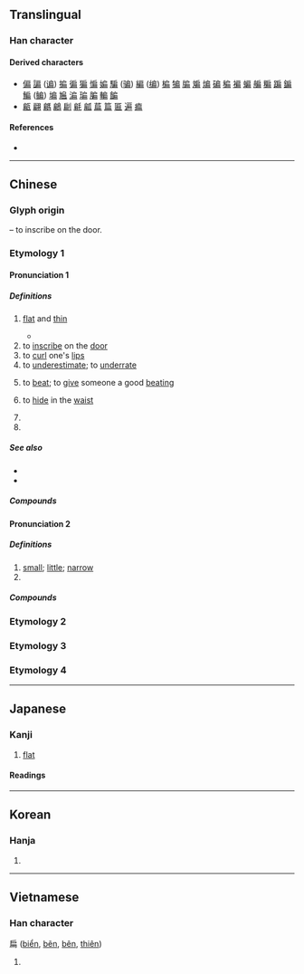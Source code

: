 {{also|碥}}
{{character info}}
==Translingual==
{{ja-forms|扁|扁|扁}}

===Han character===
{{Han char|rn=63|rad=戶|as=05|sn=9|four=30227|canj=HSBT,ISBT,XISBT|ids=⿸戶冊, ⿸户冊, ⿸戸冊}}

====Derived characters====
* [[偏]] [[諞]] ([[谝]]) [[揙]] [[徧]] [[猵]] [[惼]] [[媥]] [[騙]] ([[骗]]) [[編]] ([[编]]) [[楄]] [[犏]] [[牑]] [[斒]] [[煸]] [[碥]] [[稨]] [[褊]] [[蝙]] [[艑]] [[糄]] [[蹁]] [[鍽]] [[鯿]] ([[鳊]]) [[𡎚]] [[㞈]] [[㴜]] [[㻞]] [[䐔]] [[䡢]] [[䭏]]
* [[甂]] [[翩]] [[騗]] [[鶣]] [[㓲]] [[㲢]] [[㼐]] [[萹]] [[篇]] [[匾]] [[遍]] [[㾫]]

====References====
* {{Han ref|kx=0415.220|dkj=11724|dj=0760.090|hdz=32261.110|uh=6241}}

----

==Chinese==
{{zh-forms}}

===Glyph origin===
{{Han etym}}
{{Han compound|戶|冊|ls=ic|t1=door|t2=bamboo tablets}} – to inscribe on the door.

===Etymology 1===

====Pronunciation 1====
{{zh-pron
|m=biǎn
|m-s=bian3
|c=bin2
|h=pfs=pién
|md=bēng/biēng
|md_note=bēng - vernacular; biēng - literary
|mn=pián/píⁿ/qz,tw,xm:pín/tw,zz:pún
|mn_note=pián - literary; píⁿ/pín/pún - vernacular
|w=2pi
|mc=2+4+3
|oc=1,3+2+4
|ma=Zh-biǎn.oga
|cat=a,v,n,pn
}}

=====Definitions=====
{{zh-hanzi}}

# [[flat]] and [[thin]] {{gloss|like a pancake}}
#: {{zh-x|踩扁|to trample flat}}
#* {{zh-x|呢{ni1}個 枕頭 已經 坐 到 扁 晒。|This pillow has become flat from constant use.|C}}
# to [[inscribe]] on the [[door]]
# to [[curl]] one's [[lip]]s
# to [[underestimate]]; to [[underrate]]
# {{lb|zh|dialectal}} to [[beat]]; to [[give]] someone a good [[beating]]
# {{lb|zh|dialectal}} to [[hide]] in the [[waist]]
# {{zh-original|匾|[[horizontal]] [[inscribed]] [[board]]; [[tablet]]; [[signboard]]}}
# {{surname|zh}}

=====See also=====
* {{zh-l|薄}}
* {{zh-l|平|flat; smooth; level}}

=====Compounds=====
{{zh-der|fold=1|山扁豆|倒扁兒|扁額|扁食|扁桃|扁毛畜生|扁豆|扁鑽|看扁|扁簪|揍扁|扁蒲|扁平|扁擔|扁魚|扁桃腺|扁平足|扁擔戲|扁塌臉|扁銼|扁鵲|扁底舟|扁擔飯|扁柏|扁挑|扁鼓|扁桃腺炎|馬扁兒|馬扁|針線扁|輪扁|輪扁斲輪|野毛扁豆}}

====Pronunciation 2====
{{zh-pron
|m=piān
|c=pin1
|mn=ml:phian
|w=1phi
|mc=1
|oc=n,1
|cat=a
}}

=====Definitions=====
{{zh-hanzi}}

# [[small]]; [[little]]; [[narrow]]
# {{zh-alt-form|偏|[[out of the way|out-of-the-way]]; [[remote]]; [[one-sided]]}}

=====Compounds=====
{{zh-der|fold=1|扁舟}}

===Etymology 2===
{{zh-see|萹|ss}}

===Etymology 3===
{{zh-see|藊|ss}}

===Etymology 4===
{{zh-see|稨|ss}}
{{zh-cat|Elementary}}

----

==Japanese==

===Kanji===
{{ja-kanji|grade=|rs=戶05}}

# [[flat]] {{qualifier|adjective}}

====Readings====
{{ja-readings
|goon=へん
|kanon=へん
|kun=ひら-たい
}}

----

==Korean==

===Hanja===
{{ko-hanja|hangeul=[[편]], [[변]]|eumhun=작을|rv=pyeon, byeon|mr=p'yŏn, pyŏn|y=phyen, pyen}}

# {{rfdef|ko|sort=戶05}}

----

==Vietnamese==

===Han character===
扁 ([[biển]], [[bẽn]], [[bên]], [[thiên]])

# {{rfdef|vi|sort=戶05}}
